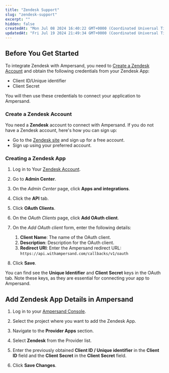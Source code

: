 ```yaml
---
title: "Zendesk Support"
slug: "zendesk-support"
excerpt: ""
hidden: false
createdAt: "Mon Jul 08 2024 16:40:22 GMT+0000 (Coordinated Universal Time)"
updatedAt: "Fri Jul 19 2024 21:49:34 GMT+0000 (Coordinated Universal Time)"
---
```

## Before You Get Started

To integrate Zendesk with Ampersand, you need to [Create a Zendesk Account](#create-a-zendesk-account) and obtain the following credentials from your Zendesk App:

- Client ID/Unique identifier
- Client Secret

You will then use these credentials to connect your application to Ampersand.

### Create a Zendesk Account

You need a **Zendesk** account to connect with Ampersand. If you do not have a Zendesk account, here's how you can sign up:

- Go to the [Zendesk site](https://www.zendesk.com/) and sign up for a free account.
- Sign up using your preferred account.

### Creating a Zendesk App

1. Log in to Your [Zendesk Account](https://www.zendesk.com/login/).

2. Go to **Admin Center**.

3. On the _Admin Center_ page, click **Apps and integrations**.

4. Click the **API** tab.

5. Click **OAuth Clients**.

6. On the _OAuth Clients_ page, click **Add OAuth client**.

7. On the _Add OAuth client_ form, enter the following details:
   1. **Client Name**: The name of the OAuth client.
   2. **Description**: Description for the OAuth client.
   3. **Redirect URI**: Enter the Ampersand redirect URL: `https://api.withampersand.com/callbacks/v1/oauth`

8. Click **Save**.

You can find see the **Unique Identifier** and **Client Secret** keys in the OAuth tab. Note these keys, as they are essential for connecting your app to Ampersand.




## Add Zendesk App Details in Ampersand

1. Log in to your [Ampersand Console](https://console.withampersand.com).

2. Select the project where you want to add the Zendesk App.

   

3. Navigate to the **Provider Apps** section.

4. Select **Zendesk** from the Provider list.

5. Enter the previously obtained **Client ID / Unique identifier** in the **Client ID** field and the **Client Secret** in the **Client Secret** field.

   

6. Click **Save Changes**.
